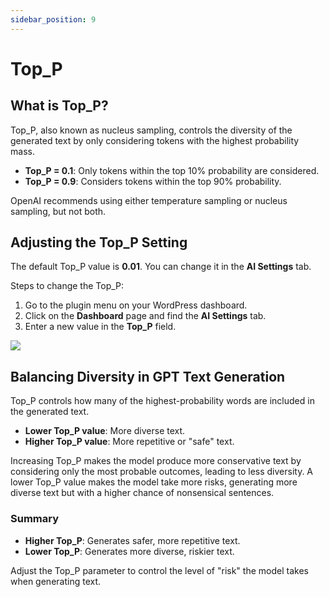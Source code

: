 ```yaml
---
sidebar_position: 9
---
```



# Top_P

## What is Top_P?

Top_P, also known as nucleus sampling, controls the diversity of the generated text by only considering tokens with the highest probability mass.

- **Top_P = 0.1**: Only tokens within the top 10% probability are considered.
- **Top_P = 0.9**: Considers tokens within the top 90% probability.

OpenAI recommends using either temperature sampling or nucleus sampling, but not both.

## Adjusting the Top_P Setting

The default Top_P value is **0.01**. You can change it in the **AI Settings** tab.

Steps to change the Top_P:

1. Go to the plugin menu on your WordPress dashboard.
2. Click on the **Dashboard** page and find the **AI Settings** tab.
3. Enter a new value in the **Top_P** field.

<img src={TopP} />

## Balancing Diversity in GPT Text Generation

Top_P controls how many of the highest-probability words are included in the generated text.

- **Lower Top_P value**: More diverse text.
- **Higher Top_P value**: More repetitive or "safe" text.

Increasing Top_P makes the model produce more conservative text by considering only the most probable outcomes, leading to less diversity. A lower Top_P value makes the model take more risks, generating more diverse text but with a higher chance of nonsensical sentences.

### Summary

- **Higher Top_P**: Generates safer, more repetitive text.
- **Lower Top_P**: Generates more diverse, riskier text.

Adjust the Top_P parameter to control the level of "risk" the model takes when generating text.